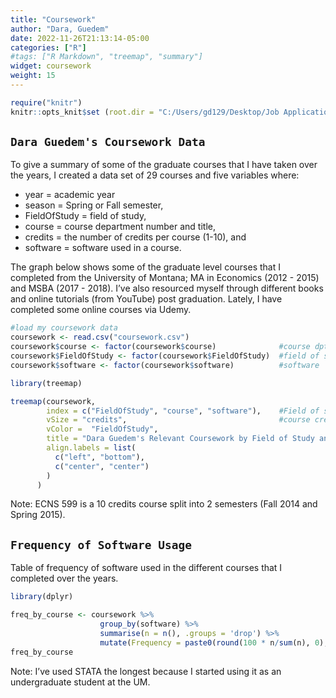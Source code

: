 ```yaml
---
title: "Coursework"
author: "Dara, Guedem"
date: 2022-11-26T21:13:14-05:00
categories: ["R"]
#tags: ["R Markdown", "treemap", "summary"]
widget: coursework
weight: 15
---
```


```r
require("knitr")
knitr::opts_knit$set (root.dir = "C:/Users/gd129/Desktop/Job Applications/My Data Analytic Portfolio/Website 2/Course work")
```

## `Dara Guedem's Coursework Data`

To give a summary of some of the graduate courses that I have taken over the years, I created a data set of 29 courses and five variables where: 

  - year = academic year
  - season = Spring or Fall semester, 
  - FieldOfStudy = field of study, 
  - course = course department number and title, 
  - credits = the number of credits per course (1-10), and 
  - software = software used in a course. 
  
The graph below shows some of the graduate level courses that I completed from the University of Montana; MA in Economics (2012 - 2015) and MSBA (2017 - 2018). I've also resourced myself through different books and online tutorials (from YouTube) post graduation. Lately, I have completed some online courses via Udemy.



```r
#load my coursework data
coursework <- read.csv("coursework.csv")
coursework$course <- factor(coursework$course)              #course dpt & title
coursework$FieldOfStudy <- factor(coursework$FieldOfStudy)  #field of study
coursework$software <- factor(coursework$software)          #software

library(treemap)

treemap(coursework,
        index = c("FieldOfStudy", "course", "software"),    #Field of study, course, and software.
        vSize = "credits",                                  #course credits
        vColor =  "FieldOfStudy",
        title = "Dara Guedem's Relevant Coursework by Field of Study and Software Usage",
        align.labels = list(
          c("left", "bottom"), 
          c("center", "center")
        )
      )
```

Note: ECNS 599 is a 10 credits course split into 2 semesters (Fall 2014 and Spring 2015). 

## `Frequency of Software Usage`
Table of frequency of software used in the different courses that I completed over the years. 

```r
library(dplyr)

freq_by_course <- coursework %>%
                    group_by(software) %>%
                    summarise(n = n(), .groups = 'drop') %>%
                    mutate(Frequency = paste0(round(100 * n/sum(n), 0), '%'))
freq_by_course
```

Note: I've used STATA the longest because I started using it as an undergraduate student at the UM. 
